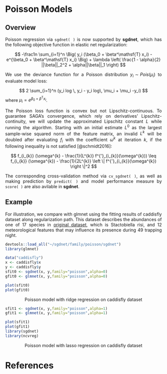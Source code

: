 
# Poisson Models

## Overview 

<p style="text-align:justify;">
Poisson regression via ```sgdnet( )``` is now supported by **sgdnet**, which has the following objective function in elastic net regularization:
</p>

$$
-\frac1n \sum_{i=1}^n \Big( y_i (\beta_0 + \beta^\mathsf{T} x_i)
- e^{\beta_0 + \beta^\mathsf{T} x_i} \Big)
+ \lambda \left( \frac{1 - \alpha}{2} ||\beta||_2^2
+ \alpha||\beta||_1 \right)
$$
<p style="text-align:justify;">
We use the deviance function for a Poisson distribution $y_i \sim Pois(\mu_i)$ to evaluate model loss:
</p>

$$
2 \sum_{i=1}^n (y_i log \, y_i - y_i log\, \mu_i + \mu_i -y_i)
$$
where $\mu_i = e^{\beta_0 + \beta^\mathsf{T} x_i}$.

<p style="text-align:justify;">
The Poisson loss function is convex but not Lipschitz-continuous. To guarantee SAGA's convergence, which rely on derivatives' Lipschitz-continuity, we will update the approximated Lipschitz constant $L$ while running the algorithm. Starting with an initial estimate $L^{0}$ as the largest sample-wise squared norm of the feature matrix, an invalid $L^{k}$ will be doubled after evaluating $f_i$ with the coefficient $\omega^{k}$ at iteration $k$, if the following inequality is not satisfied [@schmidt2016]:
</p>

$$
f_{i_{k}} (\omega^{k} - \frac{1}{L^{k}} f^{'}_{i_{k}}(\omega^{k})) \leq f_{i_{k}} (\omega^{k}) - \frac{1}{2L^{k}} \left \| f^{'}_{i_{k}}(\omega^{k}) \right \|^2
$$
<p style="text-align:justify;">
The corresponding cross-validation method via ```cv_sgdnet( )```, as well as making prediction by ```predict( )``` and model performance measure by ```score( )``` are also avilable in **sgdnet**.
</p>

## Example

<p style="text-align:justify;">
For illustration, we compare with glmnet using the fitting results of caddisfly dataset along regularization path. This dataset describes the abundances of one of 17 species in [original dataset](https://pbil.univ-lyon1.fr/ADE-4/ade4-html/trichometeo.html), which is Stactobiella risi, and 12 meteorological features that may influence its presence during 49 trapping night.
</p>

```r
devtools::load_all("~/sgdnet/family/poisson/sgdnet")
library(glmnet)
```

```r
data("caddisfly")
x <- caddisfly$x
y <- caddisfly$y
sfit0 <- sgdnet(x, y,family="poisson",alpha=0)
gfit0 <- glmnet(x, y,family="poisson",alpha=0)
```

```r
plot(sfit0)
plot(gfit0)
```

<center>
Poisson model with ridge regression on caddisfly dataset
</center>

```r
sfit1 <- sgdnet(x, y,family="poisson",alpha=1)
gfit1 <- glmnet(x, y,family="poisson",alpha=1)
```

```r
plot(sfit1)
plot(gfit1)
library(sgdnet)
library(ncvreg)
```

<center>
Poisson model with lasso regression on caddisfly dataset
</center>

# References
